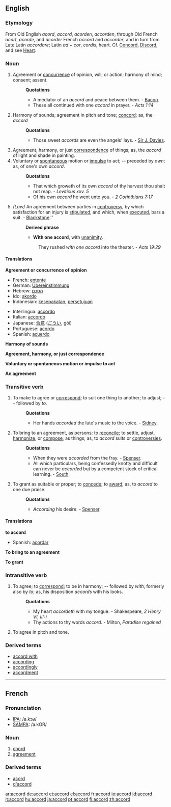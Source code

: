 {{see|Accord}}
==English==
===Etymology===
From Old English ''acord'', ''accord'', ''acorden'', ''accorden'', through Old French ''acort'', ''acorde'', and ''acorder'' French ''accord'' and ''accorder'', and in turn from Late Latin ''accordare''; Latin ''ad'' + ''cor'', ''cordis'', heart. Cf. [[Concord]], [[Discord]], and see [[Heart]].

===Noun===
#Agreement or [[concurrence]] of opinion, will, or action; harmony of mind; consent; assent.
#:'''Quotations'''
#:*A mediator of an ''accord'' and peace between them. - [[Bacon]].
#:*These all continued with one ''accord'' in prayer. - ''Acts 1:14'' 
#Harmony of sounds; agreement in pitch and tone; [[concord]]; as, the ''accord''
#:'''Quotations'''
#:*Those sweet ''accords'' are even the angels' lays. - [[Sir J. Davies]].
#Agreement, harmony, or just [[correspondence]] of things; as, the ''accord'' of light and shade in painting.
#Voluntary or [[spontaneous]] motion or [[impulse]] to act; -- preceded by ''own''; as, of one's own ''accord''.
#:'''Quotations'''
#:*That which groweth of its own ''accord'' of thy harvest thou shalt not reap. -  ''Leviticus xxv. 5''
#:*Of his own ''accord'' he went unto you. - ''2 Corinthians 7:17''
#''(Law)'' An agreement between parties in [[controversy]], by which satisfaction for an injury is [[stipulated]], and which, when [[executed]], bars a suit. - [[Blackstone]].''
#:'''Derived phrase'''
#:*'''With one accord''', with [[unanimity]].
#::They rushed ''with one accord'' into the theater. - ''Acts 19:29''

====Translations====
'''Agreement or concurrence of opinion'''
{{top}}
* French: [[entente]]
* German: [[Übereinstimmung]]
* Hebrew: [[הסכם]]
* Ido: [[akordo]]
* Indonesian: [[sepakat|kesepakatan]], [[setuju|persetujuan]]
{{mid}}
* Interlingua: [[accordo]]
* Italian: [[accordo]]
* Japanese: [[合意]] ([[ごうい]], gōi)
* Portuguese: [[acordo]] 
* Spanish: [[acuerdo]]
{{bottom}}

'''Harmony of sounds'''
{{top}}
{{mid}}
{{bottom}}

'''Agreement, harmony, or just correspondence'''
{{top}}
{{mid}}
{{bottom}}

'''Voluntary or spontaneous motion or impulse to act'''
{{top}}
{{mid}}
{{bottom}}

'''An agreement'''
{{top}}
{{mid}}
{{bottom}}

===Transitive verb===
{{en-infl-reg-consonant|accord||}}

#To make to agree or [[correspond]]; to suit one thing to another; to adjust; -- followed by ''to''.
#:'''Quotations'''
#:*Her hands ''accorded'' the lute's music to the voice. - [[Sidney]].
#To bring to an agreement, as persons; to [[reconcile]]; to settle, adjust, [[harmonize]], or [[compose]], as things; as, to ''accord'' suits or [[controversies]].
#:'''Quotations'''
#:*When they were ''accorded'' from the fray. - [[Spenser]].
#:*All which particulars, being confessedly knotty and difficult can never be ''accorded'' but by a competent stock of critical learning. - [[South]].
#To grant as suitable or proper; to [[concede]]; to [[award]]; as, to ''accord'' to one due praise.
#:'''Quotations'''
#:*''According'' his desire. - [[Spenser]].

====Translations====
'''to accord'''
{{top}}
* Spanish: [[acordar]]
{{mid}}
{{bottom}}

'''To bring to an agreement'''
{{top}}
{{mid}}
{{bottom}}

'''To grant'''
{{top}}
{{mid}}
{{bottom}}

===Intransitive verb===
#To agree; to [[correspond]]; to be in harmony; -- followed by ''with'', formerly also by ''to''; as, his disposition ''accords'' with his looks.
#:'''Quotations'''
#:*My heart ''accordeth'' with my tongue. - Shakespeare, ''2 Henry VI, III-i''
#:*Thy actions to thy words ''accord''. - Milton, ''Paradise regained''
#To agree in pitch and tone.
===Derived terms===
*[[accord with]]
*[[according]]
*[[accordingly]]
*[[accordment]]

----

==French==

===Pronunciation===
*[[w:IPA|IPA]]: /a.kɔʁ/
*[[w:SAMPA|SAMPA]]: /a.kOR/

===Noun===
# [[chord]]
# [[agreement]]
===Derived terms===
*[[acord]]
*[[d'accord]]

[[ar:accord]]
[[de:accord]]
[[et:accord]]
[[el:accord]]
[[fr:accord]]
[[io:accord]]
[[id:accord]]
[[it:accord]]
[[hu:accord]]
[[ja:accord]]
[[pt:accord]]
[[fi:accord]]
[[zh:accord]]
